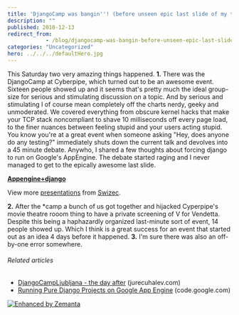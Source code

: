 ```yaml
---
title: 'DjangoCamp was bangin''! (before unseen epic last slide of my talk)'
description: ""
published: 2010-12-13
redirect_from: 
            - /blog/djangocamp-was-bangin-before-unseen-epic-last-slide-of-my-talk/swizec/1527
categories: "Uncategorized"
hero: ../../../defaultHero.jpg
---
```


This Saturday two very amazing things happened. **1.** There was the DjangoCamp at Cyberpipe, which turned out to be an awesome event. Sixteen people showed up and it seems that's pretty much the ideal group-size for serious and stimulating discussion on a topic. And by serious and stimulating I of course mean completely off the charts nerdy, geeky and unmoderated. We covered everything from obscure kernel hacks that make your TCP stack noncompliant to shave 10 milliseconds off every page load, to the finer nuances between feeling stupid and your users acting stupid. You know you're at a great event when someone asking "Hey, does anyone do any testing?" immediately shuts down the current talk and devolves into a 45 minute debate. Anywho, I shared a few thoughts about forcing django to run on Google's AppEngine. The debate started raging and I never managed to get to the epically awesome last slide.

**[Appengine+django](http://www.slideshare.net/Swizec/appenginedjango "Appengine+django")**

View more [presentations](http://www.slideshare.net/) from [Swizec](http://www.slideshare.net/Swizec).

**2.** After the \*camp a bunch of us got together and hijacked Cyperpipe's movie theatre rooom thing to have a private screening of V for Vendetta. Despite this being a haphazardly organized last-minute sort of event, 14 people showed up. Which I think is a great success for an event that started out as an idea 4 days before it happened. **3.** I'm sure there was also an off-by-one error somewhere.

###### Related articles

-   [DjangoCampLjubljana - the day after](http://r.zemanta.com/?u=http%3A//www.jurecuhalev.com/blog/2010/12/12/djangocampljubljana-the-day-after/&a=30315142&rid=c83c0a12-1123-45e7-a531-ab0f6d852ca2&e=a055d37a306e06c9ee213b5992c1ca54) (jurecuhalev.com)
-   [Running Pure Django Projects on Google App Engine](https://code.google.com/appengine/articles/django-nonrel.html) (code.google.com)

[![Enhanced by Zemanta](http://img.zemanta.com/zemified_e.png?x-id=c83c0a12-1123-45e7-a531-ab0f6d852ca2)](http://www.zemanta.com/ "Enhanced by Zemanta")
